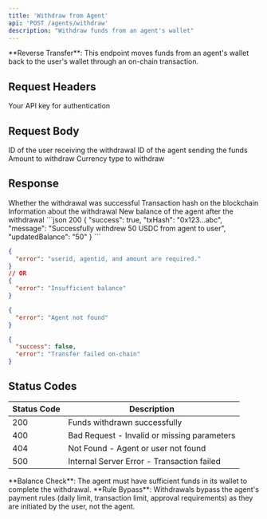 ```yaml
---
title: 'Withdraw from Agent'
api: 'POST /agents/withdraw'
description: "Withdraw funds from an agent's wallet"
---
```


<Note>
**Reverse Transfer**: This endpoint moves funds from an agent's wallet back to the user's wallet through an on-chain transaction.
</Note>

## Request Headers

<ParamField header="x-api-key" type="string" required>
  Your API key for authentication
</ParamField>

## Request Body

<ParamField body="userid" type="string" required>
  ID of the user receiving the withdrawal
</ParamField>

<ParamField body="agentid" type="string" required>
  ID of the agent sending the funds
</ParamField>

<ParamField body="amount" type="number" required>
  Amount to withdraw
</ParamField>

<ParamField body="currency" type="string" default="USDC">
  Currency type to withdraw
</ParamField>

## Response

<ResponseField name="success" type="boolean">
  Whether the withdrawal was successful
</ResponseField>

<ResponseField name="txHash" type="string">
  Transaction hash on the blockchain
</ResponseField>

<ResponseField name="message" type="string">
  Information about the withdrawal
</ResponseField>

<ResponseField name="updatedBalance" type="string">
  New balance of the agent after the withdrawal
</ResponseField>

<ResponseExample>
```json 200 
{
  "success": true,
  "txHash": "0x123...abc",
  "message": "Successfully withdrew 50 USDC from agent to user",
  "updatedBalance": "50"
}
```

```json 400 
{
  "error": "userid, agentid, and amount are required."
}
// OR
{
  "error": "Insufficient balance"
}
```

```json 404 
{
  "error": "Agent not found"
}
```

```json 500 
{
  "success": false,
  "error": "Transfer failed on-chain"
}
```
</ResponseExample>

## Status Codes

| Status Code | Description |
|-------------|-------------|
| 200 | Funds withdrawn successfully |
| 400 | Bad Request - Invalid or missing parameters |
| 404 | Not Found - Agent or user not found |
| 500 | Internal Server Error - Transaction failed |

<Warning>
**Balance Check**: The agent must have sufficient funds in its wallet to complete the withdrawal.
</Warning>

<Info>
**Rule Bypass**: Withdrawals bypass the agent's payment rules (daily limit, transaction limit, approval requirements) as they are initiated by the user, not the agent.
</Info>